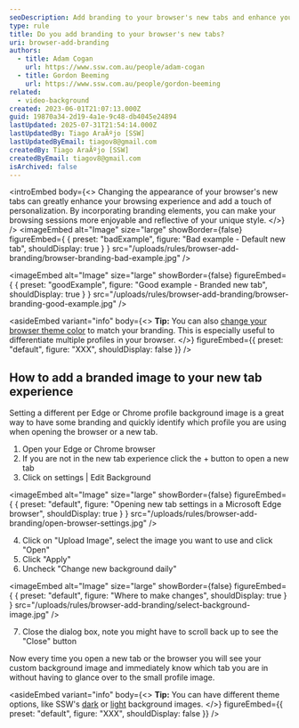 ```yaml
---
seoDescription: Add branding to your browser's new tabs and enhance your browsing experience with personalized imagery.
type: rule
title: Do you add branding to your browser's new tabs?
uri: browser-add-branding
authors:
  - title: Adam Cogan
    url: https://www.ssw.com.au/people/adam-cogan
  - title: Gordon Beeming
    url: https://www.ssw.com.au/people/gordon-beeming
related:
  - video-background
created: 2023-06-01T21:07:13.000Z
guid: 19870a34-2d19-4a1e-9c48-db4045e24894
lastUpdated: 2025-07-31T21:54:14.000Z
lastUpdatedBy: Tiago AraÃºjo [SSW]
lastUpdatedByEmail: tiagov8@gmail.com
createdBy: Tiago AraÃºjo [SSW]
createdByEmail: tiagov8@gmail.com
isArchived: false
---
```


<introEmbed
  body={<>
Changing the appearance of your browser's new tabs can greatly enhance your browsing experience and add a touch of personalization. By incorporating branding elements, you can make your browsing sessions more enjoyable and reflective of your unique style.
  </>}
/>
<imageEmbed
  alt="Image"
  size="large"
  showBorder={false}
  figureEmbed={ {
    preset: "badExample",
    figure: "Bad example - Default new tab",
    shouldDisplay: true
  } }
  src="/uploads/rules/browser-add-branding/browser-branding-bad-example.jpg"
/>

<imageEmbed
  alt="Image"
  size="large"
  showBorder={false}
  figureEmbed={ {
    preset: "goodExample",
    figure: "Good example - Branded new tab",
    shouldDisplay: true
  } }
  src="/uploads/rules/browser-add-branding/browser-branding-good-example.jpg"
/>

<asideEmbed
  variant="info"
  body={<>
    **Tip:** You can also [change your browser theme color](https://techcommunity.microsoft.com/t5/articles/personalize-microsoft-edge-with-built-in-theme-colors/m-p/2230250?WT.mc_id=DT-MVP-33518) to match your branding. This is especially useful to differentiate multiple profiles in your browser.
  </>}
  figureEmbed={{
    preset: "default",
    figure: "XXX",
    shouldDisplay: false
  }}
/>

## How to add a branded image to your new tab experience

Setting a different per Edge or Chrome profile background image is a great way to have some branding and quickly identify which profile you are using when opening the browser or a new tab.

1. Open your Edge or Chrome browser
2. If you are not in the new tab experience click the + button to open a new tab
3. Click on settings | Edit Background

   
<imageEmbed
  alt="Image"
  size="large"
  showBorder={false}
  figureEmbed={ {
    preset: "default",
    figure: "Opening new tab settings in a Microsoft Edge browser",
    shouldDisplay: true
  } }
  src="/uploads/rules/browser-add-branding/open-browser-settings.jpg"
/>

4. Click on "Upload Image", select the image you want to use and click "Open"
5. Click "Apply"
6. Uncheck "Change new background daily"

   
<imageEmbed
  alt="Image"
  size="large"
  showBorder={false}
  figureEmbed={ {
    preset: "default",
    figure: "Where to make changes",
    shouldDisplay: true
  } }
  src="/uploads/rules/browser-add-branding/select-background-image.jpg"
/>

7. Close the dialog box, note you might have to scroll back up to see the "Close" button

Now every time you open a new tab or the browser you will see your custom background image and immediately know which tab you are in without having to glance over to the small profile image.

<asideEmbed
  variant="info"
  body={<>
    **Tip:** You can have different theme options, like SSW's [dark](dark-ssw-wallpaper.png) or [light](light-ssw-wallpaper.jpg) background images.
  </>}
  figureEmbed={{
    preset: "default",
    figure: "XXX",
    shouldDisplay: false
  }}
/>
